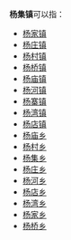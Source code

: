 '''杨集镇'''可以指：
{{PRC admin/disambig|32/07/23/102/000|37/13/22/105/000|41/14/26/106/000|41/17/22/102/000|42/08/21/108/000}}
* [[杨家镇|杨家镇]]
* [[杨庄镇|杨庄镇]]
* [[杨村镇|杨村镇]]
* [[杨桥镇|杨桥镇]]
* [[杨庙镇|杨庙镇]]
* [[杨河镇|杨河镇]]
* [[杨寨镇|杨寨镇]]
* [[杨湾镇|杨湾镇]]
* [[杨店镇|杨店镇]]
* [[杨庙乡|杨庙乡]]
* [[杨村乡|杨村乡]]
* [[杨集乡|杨集乡]]
* [[杨庄乡|杨庄乡]]
* [[杨河乡|杨河乡]]
* [[杨店乡|杨店乡]]
* [[杨湾乡|杨湾乡]]
* [[杨家乡|杨家乡]]
* [[杨桥乡|杨桥乡]]
{{disambig|cat=三字中国镇名消歧义}}